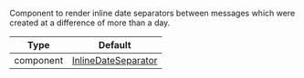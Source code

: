 Component to render inline date separators between messages which were created at a difference of more than a day.

| Type      | Default                                                                                                                                           |
| --------- | ------------------------------------------------------------------------------------------------------------------------------------------------- |
| component | [InlineDateSeparator](https://github.com/GetStream/stream-chat-react-native/blob/main/package/src/components/MessageList/InlineDateSeparator.tsx) |
